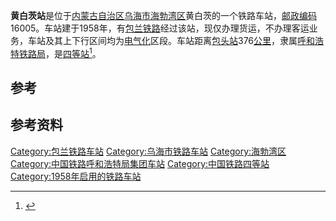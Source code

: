 {{noteTA
|1=zh-cn:始发车次; zh-hk:列車班次;
|2=zh-cn:车次; zh-hk:班次;
}}
{{Infobox China railway station
|车站名称 = 黄白茨站
|车站名称拼音 = Huangbaici
|英文名称 = Huangbaici Railway Station
|车站代码 = 14753<ref>{{cite book|author=铁道部电子计算技术中心, 铁道部运输局|title=铁路车站站名代码表：TMIS使用|publisher=中国铁道出版社|location=北京|year=1998|isbn=9787113030995|pages=16}}</ref>
|电报码 = HAC
|拼音码 = HBC
|车站地址 = [[内蒙古自治区|内蒙古自治区]][[乌海市|乌海市]][[海勃湾区|海勃湾区]]
|归属 = [[呼和浩特铁路局|呼和浩特铁路局]]
|线路 = [[包兰铁路|包兰铁路]]
|车站等级 = [[四等站_(中铁)|四等站]]
}}
'''黄白茨站'''是位于[[内蒙古自治区|内蒙古自治区]][[乌海市|乌海市]][[海勃湾区|海勃湾区]]黄白茨的一个铁路车站，[[邮政编码|邮政编码]]16005。车站建于1958年，有[[包兰铁路|包兰铁路]]经过该站，现仅办理货运，不办理客运业务，车站及其上下行区间均为[[电气化|电气化]]区段。车站距离[[包头站|包头站]]376[[公里|公里]]，隶属[[呼和浩特铁路局|呼和浩特铁路局]]，是[[四等站_(中铁)|四等站]]<ref>{{Cite book|title=中国铁路站名词典|last=[[孙本祥|孙本祥]]主编|first=|publisher=北京：[[中国铁道出版社|中国铁道出版社]]|year=2003.04|isbn=7-113-03941-3|location=|pages=618-622}}</ref>。

==参考==
{{reflist}}

{{start rail box}}
{{s-inop|[[中滩站|中滩站]]}}
{{s-line|[[包兰铁路|包兰铁路]]}}
{{s-inop|[[乌海西站|乌海西站]]}}
{{end box}}

==参考资料==
{{reflist}}
{{包兰铁路}}
{{铁路车站小作品}}
{{内蒙古小作品}}

[[Category:包兰铁路车站|Category:包兰铁路车站]]
[[Category:乌海市铁路车站|Category:乌海市铁路车站]]
[[Category:海勃湾区|Category:海勃湾区]]
[[Category:中国铁路呼和浩特局集团车站|Category:中国铁路呼和浩特局集团车站]]
[[Category:中国铁路四等站|Category:中国铁路四等站]]
[[Category:1958年启用的铁路车站|Category:1958年启用的铁路车站]]